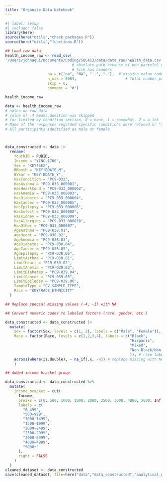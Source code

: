 ```yaml
---
title: "Organize Data Notebook"
---
```


```r
#| label: setup
#| include: false
library(here)
source(here("utils","check_packages.R"))
source(here("utils","functions.R"))

## Load raw data
health_income_raw <- read_csv(
'/Users/johnaqui/Documents/Coding/SOC413/data/data_raw/health_data.csv', 
                              # absolute path because of non parrelel directories
                              # file has headers
                   na = c("na", "NA", "..", "."),  # missing value codes
                   n_max = 8984,                      # Total number participants
                   skip = 0,                      
                   comment = "#")

health_income_raw

data <- health_income_raw
# notes on raw data
# value of -4 means question was skipped
# for limited by condition section, 0 = none, 1 = somewhat, 2 = a lot
# None of the responses regarded specific conditions were refused or "I don't know"
# All participants identified as male or female



data_constructed <- data |>
  rename(
    YouthID = PUBID,
    Income = "YINC-1700",
    Sex = "KEY!SEX",
    BMonth = "KEY!BDATE_M",
    BYear = "KEY!BDATE_Y",
    HasCondition = "PC9-032",
    HasAsthma = "PC9-033_000001",
    HasHeartCond = "PC9-033_000002",
    HasAnemia = "PC9-033_000003",
    HasDiabetes = "PC9-033_000004",
    HasCancer = "PC9-033_000005",
    HasEpilepsy = "PC9-033_000006",
    HasInfect = "PC9-033_000008",
    HasKidney = "PC9-033_000009",
    HasAllergies = "PC9-033_000010",
    HasOther = "PC9-033_000007",
    AgeAsthma = "PC9-038.01",
    AgeHeart = "PC9-038.02",
    AgeAnemia = "PC9-038.03",
    AgeDiabetes = "PC9-038.04",
    AgeCancer = "PC9-038.05",
    AgeEpilepsy = "PC9-038.06",
    LimitAsthma = "PC9-039.01",
    LimitHeart = "PC9-039.02",
    LimitAnemia = "PC9-039.03",
    LimitDiabetes = "PC9-039.04",
    LimitCancer = "PC9-039.05",
    LimitEpilepsy = "PC9-039.06",
    SampleType = "CV_SAMPLE_TYPE",
    Race = "KEY!RACE_ETHNICITY"
  )

## Replace special missing values (-4, -1) with NA

## Convert numeric codes to labeled factors (race, gender, etc.)

data_constructed <- data_constructed |>
  mutate(
    Sex = factor(Sex, levels = c(1, 2), labels = c("Male", "Female")), # sex label
    Race = factor(Race, levels = c(1,2,3,4), labels = c("Black", 
                                                        "Hispanic", 
                                                        "Mixed",
                                                        "Non-Black/Non-Hispanic"
                                                        )), # race label
    across(where(is.double), ~ na_if(.x, -4)) # replace missing with NA
    )

## Added income bracket group

data_constructed <- data_constructed %>%
  mutate(
    income_bracket = cut(
      Income,
      breaks = c(0, 500, 1000, 1500, 2000, 2500, 3000, 4000, 5000, Inf),
      labels = c(
        "0–499",
        "500–999",
        "1000–1499",
        "1500–1999",
        "2000–2499",
        "2500–2999",
        "3000–3999",
        "4000–4999",
        "5000+"
      ),
      right = FALSE
    )
  )
cleaned_dataset <- data_constructed
save(cleaned_dataset, file=here("data","data_constructed","analytical_data.RData))
```
